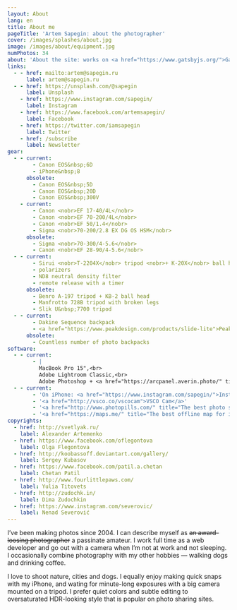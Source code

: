```yaml
---
layout: About
lang: en
title: About me
pageTitle: 'Artem Sapegin: about the photographer'
cover: /images/splashes/about.jpg
image: /images/about/equipment.jpg
numPhotos: 34
about: 'About the site: works on <a href="https://www.gatsbyjs.org/">Gatsby</a>, <a href="https://emotion.sh/">Emotion</a> and <a href="http://sapegin.github.io/tamia/">Tâmia</a>; hosted on <a href="https://www.netlify.com/">Netlify</a>.'
links:
  - - href: mailto:artem@sapegin.ru
      label: artem@sapegin.ru
  - - href: https://unsplash.com/@sapegin
      label: Unsplash
    - href: https://www.instagram.com/sapegin/
      label: Instagram
    - href: https://www.facebook.com/artemsapegin/
      label: Facebook
    - href: https://twitter.com/iamsapegin
      label: Twitter
    - href: /subscribe
      label: Newsletter
gear:
  - - current:
        - Canon EOS&nbsp;6D
        - iPhone&nbsp;8
      obsolete:
        - Canon EOS&nbsp;5D
        - Canon EOS&nbsp;20D
        - Canon EOS&nbsp;300V
    - current:
        - Canon <nobr>EF 17-40/4L</nobr>
        - Canon <nobr>EF 70-200/4L</nobr>
        - Canon <nobr>EF 50/1.4</nobr>
        - Sigma <nobr>70-200/2.8 EX DG OS HSM</nobr>
      obsolete:
        - Sigma <nobr>70-300/4-5.6</nobr>
        - Canon <nobr>EF 28-90/4-5.6</nobr>
  - - current:
        - Sirui <nobr>T-2204X</nobr> tripod <nobr>+ K-20X</nobr> ball head <nobr>+ <a href="http://www.sunwayfoto.com/e_goodsDetail.aspx?gId=1217">L-bracket</a></nobr>
        - polarizers
        - ND8 neutral density filter
        - remote release with a timer
      obsolete:
        - Benro A-197 tripod + KB-2 ball head
        - Manfrotto 728B tripod with broken legs
        - Slik U&nbsp;7700 tripod
  - - current:
        - Dakine Sequence backpack
        - <a href="https://www.peakdesign.com/products/slide-lite">Peak Design Slide Light</a> camera strap
      obsolete:
        - Countless number of photo backpacks
software:
  - - current:
        - |
          MacBook Pro 15",<br>
          Adobe Lightroom Classic,<br>
          Adobe Photoshop + <a href="https://arcpanel.averin.photo/" title="Luminosity masks panel">ARCPanel</a>
  - - current:
        - 'On iPhone: <a href="https://www.instagram.com/sapegin/">Instagram</a>'
        - '<a href="http://vsco.co/vscocam">VSCO Cam</a>'
        - '<a href="http://www.photopills.com/" title="The best photo shoot planner for iPhone">PhotoPills</a>'
        - '<a href="https://maps.me/" title="The best offline map for iPhone">Maps.me</a>'
copyrights:
  - href: http://svetlyak.ru/
    label: Alexander Artemenko
  - href: https://www.facebook.com/oflegontova
    label: Olga Flegontova
  - href: http://koobassoff.deviantart.com/gallery/
    label: Sergey Kubasov
  - href: https://www.facebook.com/patil.a.chetan
    label: Chetan Patil
  - href: http://www.fourlittlepaws.com/
    label: Yulia Titovets
  - href: http://zudochk.in/
    label: Dima Zudochkin
  - href: https://www.instagram.com/severovic/
    label: Nenad Severović
---
```


I’ve been making photos since 2004. I can describe myself as ~~an award-loosing photographer~~ a passinate amateur. I work full time as a web developer and go out with a camera when I’m not at work and not sleeping. I occasionally combine photography with my other hobbies — walking dogs and drinking coffee.

I love to shoot nature, cities and dogs. I equally enjoy making quick snaps with my iPhone, and wating for minute-long exposures with a big camera mounted on a tripod. I prefer quiet colors and subtle editing to oversaturated HDR-looking style that is popular on photo sharing sites.

